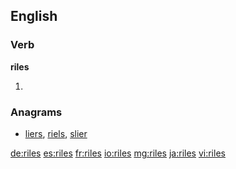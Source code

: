 ==English==

===Verb===
'''riles'''

# {{en-third-person singular of|rile}}

===Anagrams===
* [[liers#English|liers]], [[riels#English|riels]], [[slier#English|slier]]

[[de:riles]]
[[es:riles]]
[[fr:riles]]
[[io:riles]]
[[mg:riles]]
[[ja:riles]]
[[vi:riles]]